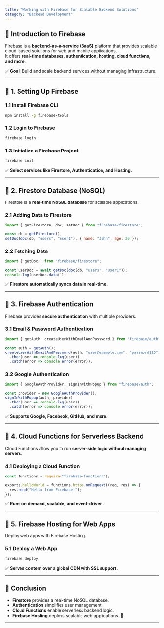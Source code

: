 ```yaml
---
title: "Working with Firebase for Scalable Backend Solutions"
category: "Backend Development"
---
```


## 📌 Introduction to Firebase

Firebase is a **backend-as-a-service (BaaS)** platform that provides scalable cloud-based solutions for web and mobile applications.  
It offers **real-time databases, authentication, hosting, cloud functions, and more**.

✅ **Goal:** Build and scale backend services without managing infrastructure.

---

## 🔹 1. Setting Up Firebase

### **1.1 Install Firebase CLI**
```bash
npm install -g firebase-tools
```

### **1.2 Login to Firebase**
```bash
firebase login
```

### **1.3 Initialize a Firebase Project**
```bash
firebase init
```

✅ **Select services like Firestore, Authentication, and Hosting.**  

---

## 🔹 2. Firestore Database (NoSQL)

Firestore is a **real-time NoSQL database** for scalable applications.

### **2.1 Adding Data to Firestore**
```javascript
import { getFirestore, doc, setDoc } from "firebase/firestore";

const db = getFirestore();
setDoc(doc(db, "users", "user1"), { name: "John", age: 30 });
```

### **2.2 Fetching Data**
```javascript
import { getDoc } from "firebase/firestore";

const userDoc = await getDoc(doc(db, "users", "user1"));
console.log(userDoc.data());
```

✅ **Firestore automatically syncs data in real-time.**  

---

## 🔹 3. Firebase Authentication

Firebase provides **secure authentication** with multiple providers.

### **3.1 Email & Password Authentication**
```javascript
import { getAuth, createUserWithEmailAndPassword } from "firebase/auth";

const auth = getAuth();
createUserWithEmailAndPassword(auth, "user@example.com", "password123")
  .then(user => console.log(user))
  .catch(error => console.error(error));
```

### **3.2 Google Authentication**
```javascript
import { GoogleAuthProvider, signInWithPopup } from "firebase/auth";

const provider = new GoogleAuthProvider();
signInWithPopup(auth, provider)
  .then(user => console.log(user))
  .catch(error => console.error(error));
```

✅ **Supports Google, Facebook, GitHub, and more.**  

---

## 🔹 4. Cloud Functions for Serverless Backend

Cloud Functions allow you to run **server-side logic without managing servers**.

### **4.1 Deploying a Cloud Function**
```javascript
const functions = require("firebase-functions");

exports.helloWorld = functions.https.onRequest((req, res) => {
  res.send("Hello from Firebase!");
});
```

✅ **Runs on demand, scalable, and event-driven.**  

---

## 🔹 5. Firebase Hosting for Web Apps

Deploy web apps with Firebase Hosting.

### **5.1 Deploy a Web App**
```bash
firebase deploy
```

✅ **Serves content over a global CDN with SSL support.**  

---

## 📌 Conclusion

- **Firestore** provides a real-time NoSQL database.  
- **Authentication** simplifies user management.  
- **Cloud Functions** enable serverless backend logic.  
- **Firebase Hosting** deploys scalable web applications. 🚀  

---
